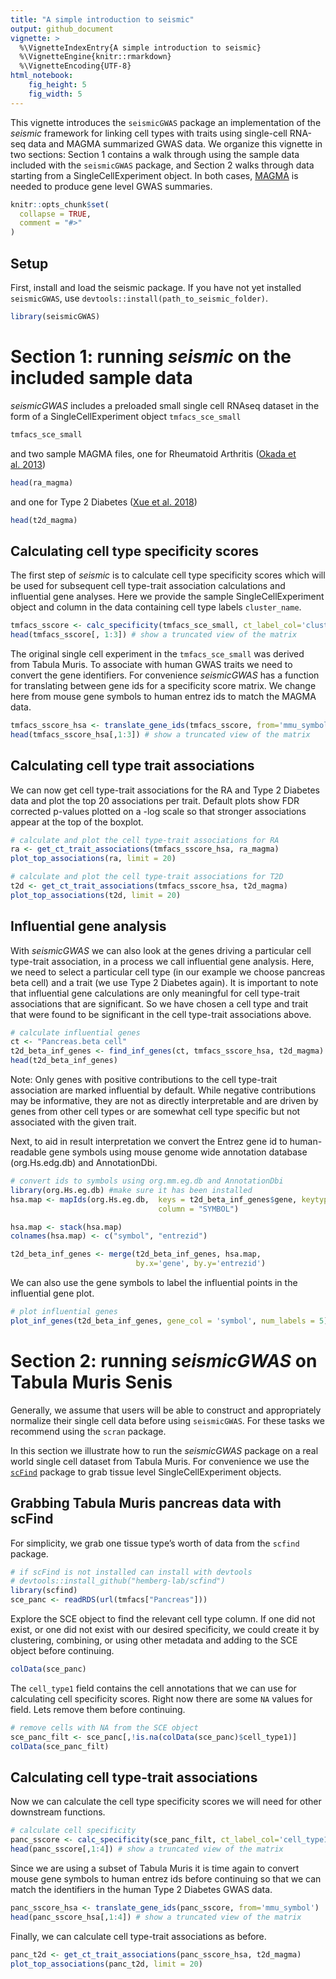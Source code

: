 ```yaml
---
title: "A simple introduction to seismic"
output: github_document
vignette: >
  %\VignetteIndexEntry{A simple introduction to seismic}
  %\VignetteEngine{knitr::rmarkdown}
  %\VignetteEncoding{UTF-8}
html_notebook:
    fig_height: 5
    fig_width: 5
---
```


This vignette introduces the `seismicGWAS` package an implementation of
the _seismic_ framework for linking cell types with traits using single-cell
RNA-seq data and MAGMA summarized GWAS data. We organize this vignette in two
sections: Section 1 contains a walk through using the sample data included with
the `seismicGWAS` package, and Section 2 walks through data starting from a
SingleCellExperiment object. In both cases, [MAGMA](https://cncr.nl/research/magma/)
is needed to produce gene level GWAS summaries.


```r
knitr::opts_chunk$set(
  collapse = TRUE,
  comment = "#>"
)
```

## Setup
First, install and load the seismic package. If you have not yet installed
`seismicGWAS`, use `devtools::install(path_to_seismic_folder)`.

```r
library(seismicGWAS)
```


# Section 1: running _seismic_ on the included sample data
_seismicGWAS_ includes a preloaded small single cell RNAseq dataset in the
form of a SingleCellExperiment object `tmfacs_sce_small` 

```r
tmfacs_sce_small
```

and two sample MAGMA files, one for Rheumatoid Arthritis
([Okada et al. 2013](https://doi.org/10.1038/nature12873))

```r
head(ra_magma)
```
and one for Type 2 Diabetes
([Xue et al. 2018](https://doi.org/10.1038/s41467-018-04951-w]))
```r
head(t2d_magma)
```

## Calculating cell type specificity scores
The first step of _seismic_ is to calculate cell type specificity scores
which will be used for subsequent cell type-trait association calculations
and influential gene analyses. Here we provide the sample SingleCellExperiment
object and column in the data containing cell type labels `cluster_name`.
```r
tmfacs_sscore <- calc_specificity(tmfacs_sce_small, ct_label_col='cluster_name')
head(tmfacs_sscore[, 1:3]) # show a truncated view of the matrix
```

The original single cell experiment in the `tmfacs_sce_small` was derived from
Tabula Muris. To associate with human GWAS traits we need to convert the gene
identifiers. For convenience _seismicGWAS_ has a function for translating between
gene ids for a specificity score matrix. We change here from mouse gene symbols
to human entrez ids to match the MAGMA data.
```r
tmfacs_sscore_hsa <- translate_gene_ids(tmfacs_sscore, from='mmu_symbol')
head(tmfacs_sscore_hsa[,1:3]) # show a truncated view of the matrix
```

## Calculating cell type trait associations
We can now get cell type-trait associations for the RA and Type 2 Diabetes data
and plot the top 20 associations per trait. Default plots show FDR corrected
p-values plotted on a -log scale so that stronger associations appear at the
top of the boxplot.

```r
# calculate and plot the cell type-trait associations for RA
ra <- get_ct_trait_associations(tmfacs_sscore_hsa, ra_magma)
plot_top_associations(ra, limit = 20)
```

```r
# calculate and plot the cell type-trait associations for T2D
t2d <- get_ct_trait_associations(tmfacs_sscore_hsa, t2d_magma)
plot_top_associations(t2d, limit = 20)
```

## Influential gene analysis
With _seismicGWAS_ we can also look at the genes driving a particular cell
type-trait association, in a process we call influential gene analysis. Here,
we need to select a particular cell type (in our example we choose
pancreas beta cell) and a trait (we use Type 2 Diabetes again). It is important
to note that influential gene calculations are only meaningful for cell
type-trait associations that are significant. So we have chosen a cell
type and trait that were found to be significant in the cell type-trait
associations above.

```r
# calculate influential genes
ct <- "Pancreas.beta cell"
t2d_beta_inf_genes <- find_inf_genes(ct, tmfacs_sscore_hsa, t2d_magma)
head(t2d_beta_inf_genes)
```
Note: Only genes with positive contributions to the cell type-trait association
are marked influential by default. While negative contributions may be
informative, they are not as directly interpretable and are driven by genes from
other cell types or are somewhat cell type specific but not associated with
the given trait.

Next, to aid in result interpretation we convert the Entrez gene id to human-readable 
gene symbols using mouse genome wide annotation database (org.Hs.edg.db) and AnnotationDbi.
```r
# convert ids to symbols using org.mm.eg.db and AnnotationDbi
library(org.Hs.eg.db) #make sure it has been installed
hsa.map <- mapIds(org.Hs.eg.db,  keys = t2d_beta_inf_genes$gene, keytype = "ENTREZID",
                                 column = "SYMBOL")

hsa.map <- stack(hsa.map)
colnames(hsa.map) <- c("symbol", "entrezid")

t2d_beta_inf_genes <- merge(t2d_beta_inf_genes, hsa.map, 
                            by.x='gene', by.y='entrezid')
```

We can also use the gene symbols to label the influential points in the
influential gene plot.
```r
# plot influential genes
plot_inf_genes(t2d_beta_inf_genes, gene_col = 'symbol', num_labels = 5)
```

# Section 2: running _seismicGWAS_ on Tabula Muris Senis

Generally, we assume that users will be able
to construct and appropriately normalize their single cell data before using
`seismicGWAS`. For these tasks we recommend using the `scran` package.

In this section we illustrate how to run the _seismicGWAS_ package on a real
world single cell dataset from Tabula Muris. For convenience we
use the [`scFind`](https://github.com/hemberg-lab/scfind) package to grab
tissue level SingleCellExperiment objects. 

## Grabbing Tabula Muris pancreas data with scFind
For simplicity, we grab one tissue type's worth of data from the `scfind`
package.
```r
# if scFind is not installed can install with devtools
# devtools::install_github("hemberg-lab/scfind")
library(scfind)
sce_panc <- readRDS(url(tmfacs["Pancreas"]))
```

Explore the SCE object to find the relevant cell type column. If one did not
exist, or one did not exist with our desired specificity,
we could create it by clustering, combining, or using other metadata and adding
to the SCE object before continuing.
```r
colData(sce_panc)
```
The `cell_type1` field contains the cell annotations that we can use for
calculating cell specificity scores. Right now there are some `NA` values for
field. Lets remove them before continuing.

```r
# remove cells with NA from the SCE object
sce_panc_filt <- sce_panc[,!is.na(colData(sce_panc)$cell_type1)]
colData(sce_panc_filt)
```

## Calculating cell type-trait associations
Now we can calculate the cell type specificity scores we will need for other
downstream functions.
```r
# calculate cell specificity
panc_sscore <- calc_specificity(sce_panc_filt, ct_label_col='cell_type1')
head(panc_sscore[,1:4]) # show a truncated view of the matrix
```

Since we are using a subset of Tabula Muris it is time again to convert
mouse gene symbols to human entrez ids before continuing so that we can match
the identifiers in the human Type 2 Diabetes GWAS data.

```r
panc_sscore_hsa <- translate_gene_ids(panc_sscore, from='mmu_symbol')
head(panc_sscore_hsa[,1:4]) # show a truncated view of the matrix
```

Finally, we can calculate cell type-trait associations as before.

```r
panc_t2d <- get_ct_trait_associations(panc_sscore_hsa, t2d_magma)
plot_top_associations(panc_t2d, limit = 20)
```
